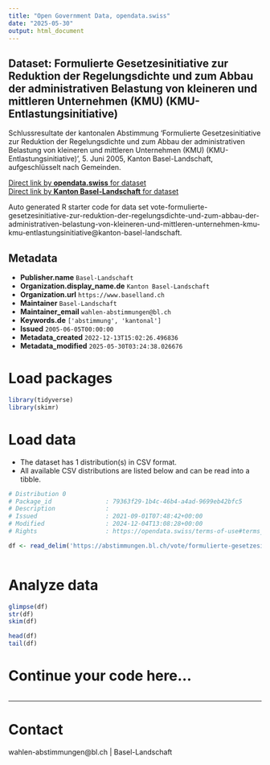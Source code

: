 ```yaml
---
title: "Open Government Data, opendata.swiss"
date: "2025-05-30"
output: html_document
---
```


## Dataset: Formulierte Gesetzesinitiative zur Reduktion der Regelungsdichte und zum Abbau der administrativen Belastung von kleineren und mittleren Unternehmen (KMU) (KMU-Entlastungsinitiative)

Schlussresultate der kantonalen Abstimmung 'Formulierte Gesetzesinitiative zur Reduktion der Regelungsdichte und zum Abbau der administrativen Belastung von kleineren und mittleren Unternehmen (KMU) (KMU-Entlastungsinitiative)', 5. Juni 2005, Kanton Basel-Landschaft, aufgeschlüsselt nach Gemeinden.

[Direct link by **opendata.swiss** for dataset](https://opendata.swiss/de/dataset/formulierte-gesetzesinitiative-zur-reduktion-der-regelungsdichte-und-zum-abbau-der-administrati)<br>
[Direct link by **Kanton Basel-Landschaft** for dataset](https://abstimmungen.bl.ch/vote/formulierte-gesetzesinitiative-zur-reduktion-der-regelungsdichte-und-zum-abbau-der-administrativen-belastung-von-kleineren-und-mittleren-unternehmen-kmu-kmu-entlastungsinitiative/data)

Auto generated R starter code for data set vote-formulierte-gesetzesinitiative-zur-reduktion-der-regelungsdichte-und-zum-abbau-der-administrativen-belastung-von-kleineren-und-mittleren-unternehmen-kmu-kmu-entlastungsinitiative@kanton-basel-landschaft.

## Metadata

- **Publisher.name** `Basel-Landschaft`
- **Organization.display_name.de** `Kanton Basel-Landschaft`
- **Organization.url** `https://www.baselland.ch`
- **Maintainer** `Basel-Landschaft`
- **Maintainer_email** `wahlen-abstimmungen@bl.ch`
- **Keywords.de** `['abstimmung', 'kantonal']`
- **Issued** `2005-06-05T00:00:00`
- **Metadata_created** `2022-12-13T15:02:26.496836`
- **Metadata_modified** `2025-05-30T03:24:38.026676`


# Load packages

```r

library(tidyverse)
library(skimr)

```

# Load data

-   The dataset has 1 distribution(s) in CSV format.
-   All available CSV distributions are listed below and can be read into a tibble.

```r

# Distribution 0
# Package_id               : 79363f29-1b4c-46b4-a4ad-9699eb42bfc5
# Description              : 
# Issued                   : 2021-09-01T07:48:42+00:00
# Modified                 : 2024-12-04T13:08:28+00:00
# Rights                   : https://opendata.swiss/terms-of-use#terms_by

df <- read_delim('https://abstimmungen.bl.ch/vote/formulierte-gesetzesinitiative-zur-reduktion-der-regelungsdichte-und-zum-abbau-der-administrativen-belastung-von-kleineren-und-mittleren-unternehmen-kmu-kmu-entlastungsinitiative/data-csv')



```

# Analyze data

```r

glimpse(df)
str(df)
skim(df)

head(df)
tail(df)

```

# Continue your code here...

```r

```

------------------------------------------------------------------------

# Contact

wahlen-abstimmungen@bl.ch | Basel-Landschaft
